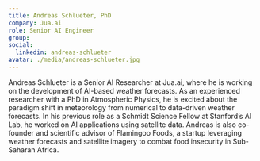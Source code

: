```yaml
---
title: Andreas Schlueter, PhD
company: Jua.ai
role: Senior AI Engineer
group:
social:
  linkedin: andreas-schlueter
avatar: ./media/andreas-schlueter.jpg
---
```

Andreas Schlueter is a Senior AI Researcher at Jua.ai, where he is working on the development of AI-based weather forecasts. As an experienced researcher with a PhD in Atmospheric Physics, he is excited about the paradigm shift in meteorology from numerical to data-driven weather forecasts. In his previous role as a Schmidt Science Fellow at Stanford’s AI Lab, he worked on AI applications using satellite data. Andreas is also co-founder and scientific advisor of Flamingoo Foods, a startup leveraging weather forecasts and satellite imagery to combat food insecurity in Sub-Saharan Africa.